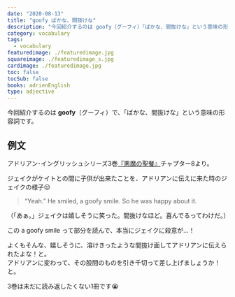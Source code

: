 ```yaml
---
date: "2020-08-13"
title: "goofy ばかな、間抜けな"
description: "今回紹介するのは goofy（グーフィ）「ばかな、間抜けな」という意味の形容詞です。例文は、アドリアン･イングリッシュシリーズ3巻『悪魔の聖餐』より"
category: vocabulary
tags:
  - vocabulary
featuredimage: ./featuredimage.jpg
squareimage: ./featuredimage_s.jpg
cardimage: ./featuredimage.jpg
toc: false
tocSub: false
books: adrienEnglish
type: adjective
---
```



今回紹介するのは __goofy__（グーフィ）で、「ばかな、間抜けな」という意味の形容詞です。

## 例文

アドリアン･イングリッシュシリーズ3巻[『悪魔の聖餐』](https://www.amazon.co.jp/dp/B00N8RVP24?tag=muchimemo-22)チャプター8より。

ジェイクがケイトとの間に子供が出来たことを、アドリアンに伝えに来た時のジェイクの様子😒

<Blockquote book srcBook="hellYouSay" lang="en" chapter="8">
“Yeah.” He smiled, a goofy smile. So he was happy about it.
</Blockquote>

<p className="translation">（「あぁ。」ジェイクは嬉しそうに笑った。間抜けなほど。喜んでるってわけだ。）</p>

この a goofy smile って部分を読んで、本当にジェイクに殺意が…！

よくもそんな、嬉しそうに、溶けきったような間抜け面してアドリアンに伝えられたよな！と。  
アドリアンに変わって、その股間のものを引き千切って差し上げましょうか！と。

3巻は未だに読み返したくない1冊です😭

<VocabularyFooter book="hellYouSay" />
